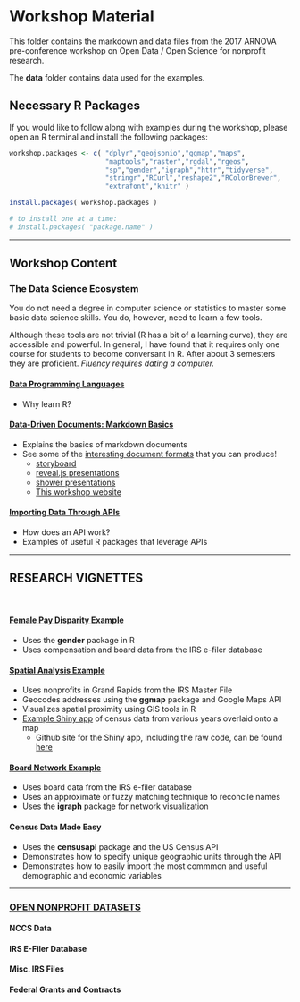 # Workshop Material

This folder contains the markdown and data files from the 2017 ARNOVA pre-conference workshop on Open Data / Open Science for nonprofit research.

The **data** folder contains data used for the examples.


## Necessary R Packages

If you would like to follow along with examples during the workshop, please open an R terminal and install the following packages:

```r

workshop.packages <- c( "dplyr","geojsonio","ggmap","maps",
                        "maptools","raster","rgdal","rgeos",
                        "sp","gender","igraph","httr","tidyverse",
                        "stringr","RCurl","reshape2","RColorBrewer",
                        "extrafont","knitr" )

install.packages( workshop.packages )

# to install one at a time:
# install.packages( "package.name" )


```


------------------

## Workshop Content


### The Data Science Ecosystem

You do not need a degree in computer science or statistics to master some basic data science skills. You do, however, need to learn a few tools.

Although these tools are not trivial (R has a bit of a learning curve), they are accessible and powerful. In general, I have found that it requires only one course for students to become conversant in R. After about 3 semesters they are proficient. *Fluency requires dating a computer.*


#### [Data Programming Languages](https://lecy.github.io/arnova-2017-workshop/workshop/r_overview.html)

* Why learn R? 


#### [Data-Driven Documents: Markdown Basics](https://github.com/adam-p/markdown-here/wiki/Markdown-Cheatsheet)

* Explains the basics of markdown documents
* See some of the [interesting document formats](http://rmarkdown.rstudio.com/formats.html) that you can produce!
   * [storyboard](https://beta.rstudioconnect.com/jjallaire/htmlwidgets-showcase-storyboard/htmlwidgets-showcase-storyboard.html) 
   * [reveal.js presentations](http://rollingstones.vizzuality.com)  
   * [shower presentations](http://mangothecat.github.io/rmdshower/skeleton.html)
   * [This workshop website](https://lecy.github.io/arnova-2017-workshop/)


#### [Importing Data Through APIs](https://lecy.github.io/arnova-2017-workshop/workshop/census_api_example.html)

* How does an API work? 
* Examples of useful R packages that leverage APIs




-------------------------

## RESEARCH VIGNETTES

<br>

#### [Female Pay Disparity Example](https://lecy.github.io/arnova-2017-workshop/workshop/coding_gender.html)

* Uses the **gender** package in R
* Uses compensation and board data from the IRS e-filer database


#### [Spatial Analysis Example](https://lecy.github.io/arnova-2017-workshop/workshop/spatial_example.html)

* Uses nonprofits in Grand Rapids from the IRS Master File
* Geocodes addresses using the **ggmap** package and Google Maps API
* Visualizes spatial proximity using GIS tools in R
* [Example Shiny app](https://fjsantam.shinyapps.io/cortland_census/) of census data from various years overlaid onto a map
    + Github site for the Shiny app, including the raw code, can be found [here](https://github.com/fjsantam/Maxwell-R-Labs/tree/master/MPA_Workshop)


#### [Board Network Example](https://lecy.github.io/arnova-2017-workshop/workshop/board_networks.html)

* Uses board data from the IRS e-filer database
* Uses an approximate or fuzzy matching technique to reconcile names
* Uses the **igraph** package for network visualization


#### Census Data Made Easy

* Uses the **censusapi** package and the US Census API
* Demonstrates how to specify unique geographic units through the API
* Demonstrates how to easily import the most commmon and useful demographic and economic variables




------------------

### [OPEN NONPROFIT DATASETS](https://lecy.github.io/arnova-2017-workshop/OpenData/)


#### NCCS Data


#### IRS E-Filer Database



#### Misc. IRS Files



#### Federal Grants and Contracts





















